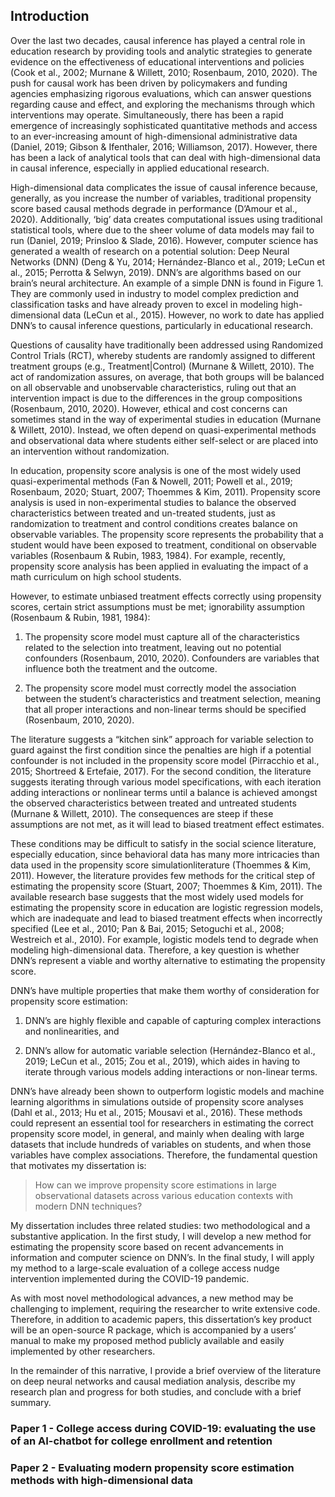
## Introduction

Over the last two decades, causal inference has played a central role in education research by providing tools and analytic strategies to generate evidence on the effectiveness of educational interventions and policies (Cook et al., 2002; Murnane & Willett, 2010; Rosenbaum, 2010, 2020). The push for causal work has been driven by policymakers and funding agencies emphasizing rigorous evaluations, which can answer questions regarding cause and effect, and exploring the mechanisms through which interventions may operate. Simultaneously, there has been a rapid emergence of increasingly sophisticated quantitative methods and access to an ever-increasing amount of high-dimensional administrative data (Daniel, 2019; Gibson & Ifenthaler, 2016; Williamson, 2017). However, there has been a lack of analytical tools that can deal with high-dimensional data in causal inference, especially in applied educational research.

High-dimensional data complicates the issue of causal inference because, generally, as you increase the number of variables, traditional propensity score based causal methods degrade in performance (D'Amour et al., 2020). Additionally, 'big' data creates computational issues using traditional statistical tools, where due to the sheer volume of data models may fail to run (Daniel, 2019; Prinsloo & Slade, 2016). However, computer science has generated a wealth of research on a potential solution: Deep Neural Networks (DNN) (Deng & Yu, 2014; Hernández-Blanco et al., 2019; LeCun et al., 2015; Perrotta & Selwyn, 2019). DNN's are algorithms based on our brain's neural architecture. An example of a simple DNN is found in Figure 1. They are commonly used in industry to model complex prediction and classification tasks and have already proven to excel in modeling high-dimensional data (LeCun et al., 2015). However, no work to date has applied DNN's to causal inference questions, particularly in educational research.

Questions of causality have traditionally been addressed using Randomized Control Trials (RCT), whereby students are randomly assigned to different treatment groups (e.g., Treatment\|Control) (Murnane & Willett, 2010). The act of randomization assures, on average, that both groups will be balanced on all observable and unobservable characteristics, ruling out that an intervention impact is due to the differences in the group compositions (Rosenbaum, 2010, 2020). However, ethical and cost concerns can sometimes stand in the way of experimental studies in education (Murnane & Willett, 2010). Instead, we often depend on quasi-experimental methods and observational data where students either self-select or are placed into an intervention without randomization.

In education, propensity score analysis is one of the most widely used quasi-experimental methods (Fan & Nowell, 2011; Powell et al., 2019; Rosenbaum, 2020; Stuart, 2007; Thoemmes & Kim, 2011). Propensity score analysis is used in non-experimental studies to balance the observed characteristics between treated and un-treated students, just as randomization to treatment and control conditions creates balance on observable variables. The propensity score represents the probability that a student would have been exposed to treatment, conditional on observable variables (Rosenbaum & Rubin, 1983, 1984). For example, recently, propensity score analysis has been applied in evaluating the impact of a math curriculum on high school students.

However, to estimate unbiased treatment effects correctly using propensity scores, certain strict assumptions must be met; ignorability assumption (Rosenbaum & Rubin, 1981, 1984):

(1) The propensity score model must capture all of the characteristics related to the selection into treatment, leaving out no potential confounders (Rosenbaum, 2010, 2020). Confounders are variables that influence both the treatment and the outcome.

(2) The propensity score model must correctly model the association between the student's characteristics and treatment selection, meaning that all proper interactions and non-linear terms should be specified (Rosenbaum, 2010, 2020).

The literature suggests a "kitchen sink" approach for variable selection to guard against the first condition since the penalties are high if a potential confounder is not included in the propensity score model (Pirracchio et al., 2015; Shortreed & Ertefaie, 2017). For the second condition, the literature suggests iterating through various model specifications, with each iteration adding interactions or nonlinear terms until a balance is achieved amongst the observed characteristics between treated and untreated students (Murnane & Willett, 2010). The consequences are steep if these assumptions are not met, as it will lead to biased treatment effect estimates.

These conditions may be difficult to satisfy in the social science literature, especially education, since behavioral data has many more intricacies than data used in the propensity score simulationliterature (Thoemmes & Kim, 2011). However, the literature provides few methods for the critical step of estimating the propensity score (Stuart, 2007; Thoemmes & Kim, 2011). The available research base suggests that the most widely used models for estimating the propensity score in education are logistic regression models, which are inadequate and lead to biased treatment effects when incorrectly specified (Lee et al., 2010; Pan & Bai, 2015; Setoguchi et al., 2008; Westreich et al., 2010). For example, logistic models tend to degrade when modeling high-dimensional data. Therefore, a key question is whether DNN's represent a viable and worthy alternative to estimating the propensity score.

DNN's have multiple properties that make them worthy of consideration for propensity score estimation:

(1) DNN's are highly flexible and capable of capturing complex interactions and nonlinearities, and

(2) DNN's allow for automatic variable selection (Hernández-Blanco et al., 2019; LeCun et al., 2015; Zou et al., 2019), which aides in having to iterate through various models adding interactions or non-linear terms.

DNN's have already been shown to outperform logistic models and machine learning algorithms in simulations outside of propensity score analyses (Dahl et al., 2013; Hu et al., 2015; Mousavi et al., 2016). These methods could represent an essential tool for researchers in estimating the correct propensity score model, in general, and mainly when dealing with large datasets that include hundreds of variables on students, and when those variables have complex associations. Therefore, the fundamental question that motivates my dissertation is:

> How can we improve propensity score estimations in large observational datasets across various education contexts with modern DNN techniques?

My dissertation includes three related studies: two methodological and a substantive application. In the first study, I will develop a new method for estimating the propensity score based on recent advancements in information and computer science on DNN's. In the final study, I will apply my method to a large-scale evaluation of a college access nudge intervention implemented during the COVID-19 pandemic.

As with most novel methodological advances, a new method may be challenging to implement, requiring the researcher to write extensive code. Therefore, in addition to academic papers, this dissertation's key product will be an open-source R package, which is accompanied by a users' manual to make my proposed method publicly available and easily implemented by other researchers.

In the remainder of this narrative, I provide a brief overview of the literature on deep neural networks and causal mediation analysis, describe my research plan and progress for both studies, and conclude with a brief summary.

### Paper 1 - College access during COVID-19: evaluating the use of an AI-chatbot for college enrollment and retention

### Paper 2 - Evaluating modern propensity score estimation methods with high-dimensional data
